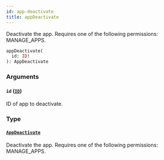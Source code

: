 ```yaml
---
id: app-deactivate
title: appDeactivate
---
```


Deactivate the app. Requires one of the following permissions: MANAGE_APPS.

```graphql
appDeactivate(
  id: ID!
): AppDeactivate
```

### Arguments

#### `id` ([`ID`](../../../developer/api-reference/scalars/id))

ID of app to deactivate.

### Type

#### [`AppDeactivate`](../../../developer/api-reference/objects/app-deactivate)

Deactivate the app. Requires one of the following permissions: MANAGE_APPS.
